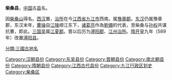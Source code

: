 '''柴桑县'''，[[中国|中国]]古[[县|县]]名。

因[[柴桑山|柴桑山]]得名。[[西汉|西汉]]置，[[治所|治所]]在今[[江西省|江西省]][[九江市|九江市]]西南。属[[豫章郡|豫章郡]]。[[东汉|东汉]]仍属豫章郡，东汉末年，[[曹操|曹操]]自[[江陵|江陵]]顺江东下，[[诸葛亮|诸葛亮]]作為[[劉備|劉備]]的代表，至柴桑与[[孙权|孙权]]共谋抗曹，即此。[[孫吳_(三國)|三国吴]]属[[江夏郡|江夏郡]]。晋以后历为[[潯阳郡|潯阳郡]]、[[江州_(西晉)|江州]][[治所|治所]]。[[隋朝|隋]][[开皇|开皇]]九年（589年）改置[[潯阳县|潯阳县]]。

{{江西行政区划小作品}}
{{DEFAULTSORT:C}}
[[分類:三國古地名|分類:三國古地名]]
[[Category:汉朝县份|Category:汉朝县份]]
[[Category:东吴县份|Category:东吴县份]]
[[Category:晋朝县份|Category:晋朝县份]]
[[Category:南北朝县份|Category:南北朝县份]]
[[Category:隋朝县份|Category:隋朝县份]]
[[Category:江西古代县份|Category:江西古代县份]]
[[Category:九江行政区划史|Category:九江行政区划史]]
[[Category:柴桑区|Category:柴桑区]]